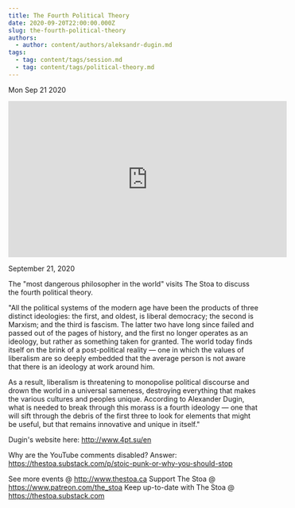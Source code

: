 ```yaml
---
title: The Fourth Political Theory
date: 2020-09-20T22:00:00.000Z
slug: the-fourth-political-theory
authors:
  - author: content/authors/aleksandr-dugin.md
tags:
  - tag: content/tags/session.md
  - tag: content/tags/political-theory.md
---
```






Mon Sep 21 2020

<iframe width="560" height="315" src="https://www.youtube.com/embed/F9dAPjIfUAc" title="The Fourth Political Theory w/ Aleksandr Dugin" frameborder="0" allow="accelerometer; autoplay; clipboard-write; encrypted-media; gyroscope; picture-in-picture" allowfullscreen ></iframe>

September 21, 2020

The "most dangerous philosopher in the world" visits The Stoa to discuss the fourth political theory.

"All the political systems of the modern age have been the products of three distinct ideologies: the first, and oldest, is liberal democracy; the second is Marxism; and the third is fascism. The latter two have long since failed and passed out of the pages of history, and the first no longer operates as an ideology, but rather as something taken for granted. The world today finds itself on the brink of a post-political reality — one in which the values of liberalism are so deeply embedded that the average person is not aware that there is an ideology at work around him.

As a result, liberalism is threatening to monopolise political discourse and drown the world in a universal sameness, destroying everything that makes the various cultures and peoples unique. According to Alexander Dugin, what is needed to break through this morass is a fourth ideology — one that will sift through the debris of the first three to look for elements that might be useful, but that remains innovative and unique in itself."

Dugin's website here: http://www.4pt.su/en

Why are the YouTube comments disabled? Answer: https://thestoa.substack.com/p/stoic-punk-or-why-you-should-stop

See more events @ http://www.thestoa.ca
Support The Stoa @ https://www.patreon.com/the_stoa
Keep up-to-date with The Stoa @ https://thestoa.substack.com


